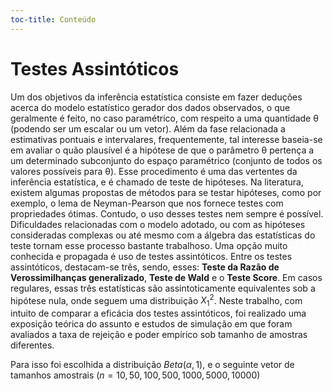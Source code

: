 ```yaml
--- 
toc-title: Conteúdo
---
```



# Testes Assintóticos {.unnumbered}

Um dos objetivos da inferência estatística consiste em fazer deduções acerca do modelo estatístico gerador dos dados observados, o que geralmente é feito, no caso paramétrico, com respeito a uma quantidade θ (podendo ser um escalar ou um vetor). Além da fase relacionada a estimativas pontuais e intervalares, frequentemente, tal interesse baseia-se em avaliar o quão plausível é a hipótese de que o parâmetro θ pertença a um determinado subconjunto do espaço paramétrico (conjunto de todos os valores possíveis para θ). Esse procedimento é uma das vertentes da inferência estatística, e é chamado de teste de hipóteses. Na literatura, existem algumas propostas de métodos para se testar hipóteses, como por exemplo, o lema de Neyman-Pearson que nos fornece testes com propriedades ótimas. Contudo, o uso desses testes nem sempre é possível. Dificuldades relacionadas com o modelo adotado, ou com as hipóteses consideradas complexas ou até mesmo com a álgebra das estatísticas do teste tornam esse processo bastante trabalhoso. Uma opção muito conhecida e propagada é uso de testes assintóticos. Entre os testes assintóticos, destacam-se três, sendo, esses: **Teste da Razão de Verossimilhanças generalizado**, **Teste de Wald** e o **Teste Score**. Em casos regulares, essas três estatísticas são assintoticamente equivalentes sob a hipótese nula, onde seguem uma distribuição $X^2_1$. Neste trabalho, com intuito de comparar a eficácia dos testes assintóticos, foi realizado uma exposição teórica do assunto e estudos de simulação em que foram avaliados a taxa de rejeição e poder empírico sob tamanho de amostras diferentes.

Para isso foi escolhida a distribuição $Beta(\alpha,1)$, e o seguinte vetor de tamanhos amostrais $(n=10, 50, 100, 500, 1000, 5000, 10000)$

